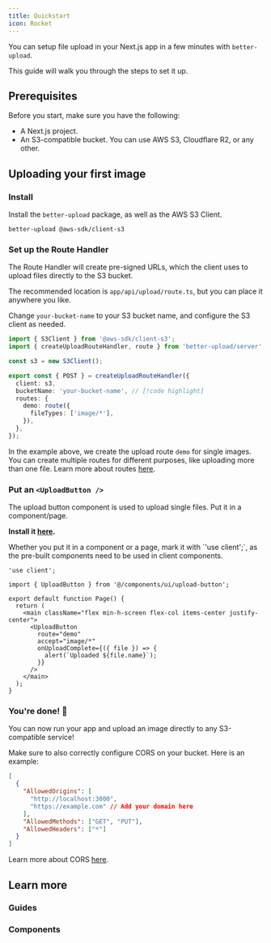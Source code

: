 ```yaml
---
title: Quickstart
icon: Rocket
---
```


You can setup file upload in your Next.js app in a few minutes with `better-upload`.

This guide will walk you through the steps to set it up.

## Prerequisites

Before you start, make sure you have the following:

- A Next.js project.
- An S3-compatible bucket. You can use AWS S3, Cloudflare R2, or any other.

## Uploading your first image

<Steps>

<Step>

### Install

Install the `better-upload` package, as well as the AWS S3 Client.

```package-install
better-upload @aws-sdk/client-s3
```

</Step>

<Step>

### Set up the Route Handler

The Route Handler will create pre-signed URLs, which the client uses to upload files directly to the S3 bucket.

The recommended location is `app/api/upload/route.ts`, but you can place it anywhere you like.

Change `your-bucket-name` to your S3 bucket name, and configure the S3 client as needed.

```ts title="app/api/upload/route.ts"
import { S3Client } from '@aws-sdk/client-s3';
import { createUploadRouteHandler, route } from 'better-upload/server';

const s3 = new S3Client();

export const { POST } = createUploadRouteHandler({
  client: s3,
  bucketName: 'your-bucket-name', // [!code highlight]
  routes: {
    demo: route({
      fileTypes: ['image/*'],
    }),
  },
});
```

In the example above, we create the upload route `demo` for single images. You can create multiple routes for different purposes, like uploading more than one file. Learn more about routes [here](/routes).

</Step>

<Step>

### Put an `<UploadButton />`

The upload button component is used to upload single files. Put it in a component/page.

**Install it [here](/components/upload-button).**

<Callout type="warn">
  Whether you put it in a component or a page, mark it with `'use client';`, as
  the pre-built components need to be used in client components.
</Callout>

```tsx title="app/page.tsx"
'use client';

import { UploadButton } from '@/components/ui/upload-button';

export default function Page() {
  return (
    <main className="flex min-h-screen flex-col items-center justify-center">
      <UploadButton
        route="demo"
        accept="image/*"
        onUploadComplete={({ file }) => {
          alert(`Uploaded ${file.name}`);
        }}
      />
    </main>
  );
}
```

</Step>

<Step>

### You're done! 🎉

You can now run your app and upload an image directly to any S3-compatible service!

<Accordions>
<Accordion title="CORS Configuration">

Make sure to also correctly configure CORS on your bucket. Here is an example:

```json
[
  {
    "AllowedOrigins": [
      "http://localhost:3000",
      "https://example.com" // Add your domain here
    ],
    "AllowedMethods": ["GET", "PUT"],
    "AllowedHeaders": ["*"]
  }
]
```

Learn more about CORS [here](https://docs.aws.amazon.com/AmazonS3/latest/userguide/ManageCorsUsing.html).

</Accordion>
</Accordions>

</Step>

</Steps>

## Learn more

### Guides

<Cards>

<Card
  href="/routes"
  title="Upload Routes"
  description="Configure upload routes for different behaviors."
/>
<Card
  href="hooks"
  title="Client Hooks"
  description="Use client-side hooks to easily upload files."
/>

</Cards>

### Components

<Cards>

<Card
  href="/components/upload-button"
  title="Upload Button"
  description="A button that uploads a single file."
/>
<Card
  href="/components/upload-dropzone"
  title="Upload Dropzone"
  description="A dropzone that uploads multiple files."
/>

</Cards>
